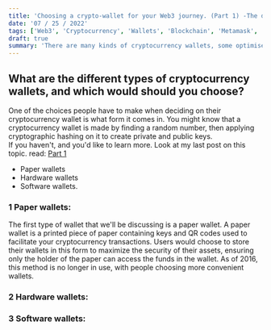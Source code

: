 ```yaml
---
title: 'Choosing a crypto-wallet for your Web3 journey. (Part 1) -The different types of wallets'
date: '07 / 25 / 2022'
tags: ['Web3', 'Cryptocurrency', 'Wallets', 'Blockchain', 'Metamask', 'Coinbase Wallet', 'Ledger', 'Exchange']
draft: true
summary: 'There are many kinds of cryptocurrency wallets, some optimise for security, some for connectivity. We will take a deep dive into learning the different usecases.'
---
```


## What are the different types of cryptocurrency wallets, and which would should you choose?

One of the choices people have to make when deciding on their cryptocurrency wallet is what form it comes in.
You might know that a cryptocurrency wallet is made by finding a random number, then applying cryptographic hashing on it to create private and public keys.  
If you haven't, and you'd like to learn more. Look at my last post on this topic. read: 
[Part 1](https://blog.serotonindesigns.com/blog/choosing-a-crypto-wallet-for-your-web3-journey)

* Paper wallets
* Hardware wallets
* Software wallets.

### 1 Paper wallets:

The first type of wallet that we'll be discussing is a paper wallet.
A paper wallet is a printed piece of paper containing keys and QR codes used to facilitate your cryptocurrency transactions. 
Users would choose to store their wallets in this form to maximize the security of their assets, ensuring only the holder of the paper can access the funds in the wallet.  As of 2016, this method is no longer in use, with people choosing more convenient wallets.

### 2 Hardware wallets:

### 3 Software wallets:
